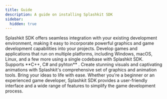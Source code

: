 ```yaml
---
title: Guide
description: A guide on installing Splashkit SDK
sidebar:
  hidden: true
---
```





<CardGrid stagger>
  <Card title="Windows" icon="pencil">
    Splashkit SDK offers seamless integration with your existing development
    environment, making it easy to incorporate powerful graphics and game
    development capabilities into your projects.
    <LinkCard
	title="Installation Guide"
    href="/installation/windows/mingw/"
/>
  </Card>
  <Card title="MacOS" icon="add-document">
    Develop games and applications that run on multiple platforms, including
    Windows, macOS, Linux, and a few more using a single codebase with Splashkit
    SDK. Supports **C++, C# and pyhton** .
      <LinkCard
    title="Installation Guide"
    href="/installation/macos/"
  />
  </Card>
  <Card title="Linux" icon="setting">
    Create stunning visuals and captivating animations with Splashkit's
    comprehensive set of graphics and animation tools. Bring your ideas to life
    with ease.
  <LinkCard
    title="Installation Guide"
    href="/installation/linux/"
  />
  </Card>
  <Card title="Virtual Machine" icon="open-book">
    Whether you're a beginner or an experienced game developer, Splashkit SDK
    provides a user-friendly interface and a wide range of features to simplify
    the game development process.
      <LinkCard
    title="Installation Guide"
    href="/installation/virtual-machine/"
  />
  </Card>
</CardGrid>

<ScriptComp client:only />